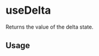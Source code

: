 

<Meta of={useDeltaStories} />

<Canvas of={useDeltaStories.Default} />

# useDelta

Returns the value of the delta state.

## Usage

```ts
import { useState } from "react";
import { useDelta } from "@codedazur/react-essentials";

export function Demo() {
  const [count, setCount] = useState(0);
  const delta = useDelta(count);

  return (
    <div>
      <div>Count: {count}</div>
      <div>Delta: {delta}</div>
      <button onClick={() => setCount((count) => count - 1)}>-</button>
      <button onClick={() => setCount((count) => count + 1)}>+</button>
    </div>
  );
}
```
